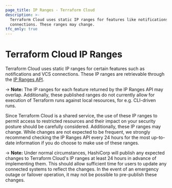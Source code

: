 ```yaml
---
page_title: IP Ranges - Terraform Cloud
description: >-
  Terraform Cloud uses static IP ranges for features like notifications and VCS
  connections. These ranges may change.
tfc_only: true
---
```


# Terraform Cloud IP Ranges

Terraform Cloud uses static IP ranges for certain features such as notifications and VCS connections. These IP ranges are retrievable through the [IP Ranges API](/cloud-docs/api-docs/ip-ranges).

-> **Note:** The IP ranges for each feature returned by the IP Ranges API may overlap. Additionally, these published ranges do not currently allow for execution of Terraform runs against local resources, for e.g. CLI-driven runs.

Since Terraform Cloud is a shared service, the use of these IP ranges to permit access to restricted resources and their impact on your security posture should be carefully considered. Additionally, these IP ranges may change. While changes are not expected to be frequent, we strongly recommend checking the IP Ranges API every 24 hours for the most up-to-date information if you do choose to make use of these ranges.

-> **Note:** Under normal circumstances, HashiCorp will publish any expected changes to Terraform Cloud's IP ranges at least 24 hours in advance of implementing them. This should allow sufficient time for users to update any connected systems to reflect the changes. In the event of an emergency outage or failover operation, it may not be possible to pre-publish these changes.
